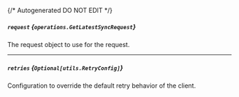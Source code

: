 {/* Autogenerated DO NOT EDIT  */}

##### `request` *{`operations.GetLatestSyncRequest`}*
The request object to use for the request.
<Collapsible openLabel={Labels.showProperties} closeLabel={Labels.hideProperties}>
    <GetLatestSyncRequest/>
</Collapsible>

---
##### `retries` *{`Optional[utils.RetryConfig]`}*
Configuration to override the default retry behavior of the client.
<Collapsible openLabel={Labels.showProperties} closeLabel={Labels.hideProperties}>
    <Retryconfig/>
</Collapsible>


